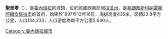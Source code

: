 '''聖里塔'''（{{lang-es|Santa Rita}}），是[[委內瑞拉|委內瑞拉]]的城鎮，位於該國西南部[[阿拉瓜州|阿拉瓜州]]，是[[弗朗西斯科納雷斯阿爾坎塔拉市|弗朗西斯科納雷斯阿爾坎塔拉市]]的首府，始建於1997年12月16日，海拔高度435米，面積23.8平方公里，人口134,233，人口密度為每平方公里5,640人。

{{Coord|10|12|1|N|67|33|5|W|display=title}}

{{Venezuela-geo-stub}}
[[Category:委內瑞拉城市|Category:委內瑞拉城市]]